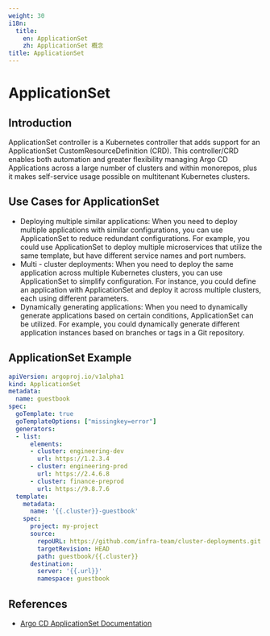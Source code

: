 ```yaml
---
weight: 30
i18n:
  title:
    en: ApplicationSet
    zh: ApplicationSet 概念
title: ApplicationSet
---
```


# ApplicationSet

## Introduction

ApplicationSet controller is a Kubernetes controller that adds support for an ApplicationSet CustomResourceDefinition (CRD). This controller/CRD enables both automation and greater flexibility managing Argo CD Applications across a large number of clusters and within monorepos, plus it makes self-service usage possible on multitenant Kubernetes clusters.

## Use Cases for ApplicationSet

- Deploying multiple similar applications: When you need to deploy multiple applications with similar configurations, you can use ApplicationSet to reduce redundant configurations. For example, you could use ApplicationSet to deploy multiple microservices that utilize the same template, but have different service names and port numbers.
- Multi - cluster deployments: When you need to deploy the same application across multiple Kubernetes clusters, you can use ApplicationSet to simplify configuration. For instance, you could define an application with ApplicationSet and deploy it across multiple clusters, each using different parameters.
- Dynamically generating applications: When you need to dynamically generate applications based on certain conditions, ApplicationSet can be utilized. For example, you could dynamically generate different application instances based on branches or tags in a Git repository.

## ApplicationSet Example

```yaml
apiVersion: argoproj.io/v1alpha1
kind: ApplicationSet
metadata:
  name: guestbook
spec:
  goTemplate: true
  goTemplateOptions: ["missingkey=error"]
  generators:
  - list:
      elements:
      - cluster: engineering-dev
        url: https://1.2.3.4
      - cluster: engineering-prod
        url: https://2.4.6.8
      - cluster: finance-preprod
        url: https://9.8.7.6
  template:
    metadata:
      name: '{{.cluster}}-guestbook'
    spec:
      project: my-project
      source:
        repoURL: https://github.com/infra-team/cluster-deployments.git
        targetRevision: HEAD
        path: guestbook/{{.cluster}}
      destination:
        server: '{{.url}}'
        namespace: guestbook
```

## References
- [Argo CD ApplicationSet Documentation](https://argo-cd.readthedocs.io/en/stable/operator-manual/applicationset/)
